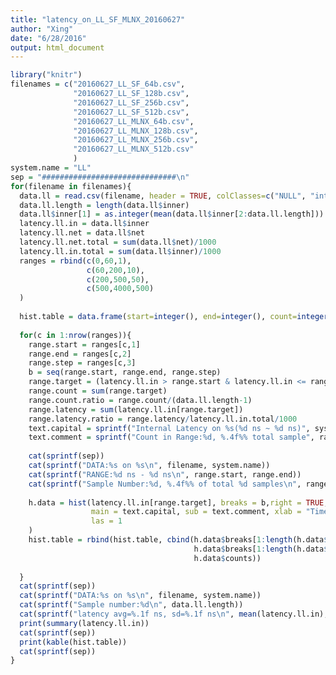 ```yaml
---
title: "latency_on_LL_SF_MLNX_20160627"
author: "Xing"
date: "6/28/2016"
output: html_document
---
```


```r
library("knitr")
filenames = c("20160627_LL_SF_64b.csv",
              "20160627_LL_SF_128b.csv",
              "20160627_LL_SF_256b.csv",
              "20160627_LL_SF_512b.csv",
              "20160627_LL_MLNX_64b.csv",
              "20160627_LL_MLNX_128b.csv",
              "20160627_LL_MLNX_256b.csv",
              "20160627_LL_MLNX_512b.csv"
              )
system.name = "LL"
sep = "##############################\n"
for(filename in filenames){
  data.ll = read.csv(filename, header = TRUE, colClasses=c("NULL", "integer", "integer"))
  data.ll.length = length(data.ll$inner)
  data.ll$inner[1] = as.integer(mean(data.ll$inner[2:data.ll.length]))
  latency.ll.in = data.ll$inner
  latency.ll.net = data.ll$net
  latency.ll.net.total = sum(data.ll$net)/1000
  latency.ll.in.total = sum(data.ll$inner)/1000
  ranges = rbind(c(0,60,1),
                 c(60,200,10),
                 c(200,500,50),
                 c(500,4000,500)
  )
  
  hist.table = data.frame(start=integer(), end=integer(), count=integer())
  
  for(c in 1:nrow(ranges)){
    range.start = ranges[c,1]
    range.end = ranges[c,2]
    range.step = ranges[c,3]
    b = seq(range.start, range.end, range.step)
    range.target = (latency.ll.in > range.start & latency.ll.in <= range.end)
    range.count = sum(range.target)
    range.count.ratio = range.count/(data.ll.length-1)
    range.latency = sum(latency.ll.in[range.target])
    range.latency.ratio = range.latency/latency.ll.in.total/1000
    text.capital = sprintf("Internal Latency on %s(%d ns ~ %d ns)", system.name, range.start, range.end)
    text.comment = sprintf("Count in Range:%d, %.4f%% total sample", range.count, range.count.ratio*100)
    
    cat(sprintf(sep))
    cat(sprintf("DATA:%s on %s\n", filename, system.name))
    cat(sprintf("RANGE:%d ns - %d ns\n", range.start, range.end))
    cat(sprintf("Sample Number:%d, %.4f%% of total %d samples\n", range.count, range.count.ratio*100, data.ll.length))
    
    h.data = hist(latency.ll.in[range.target], breaks = b,right = TRUE, 
                  main = text.capital, sub = text.comment, xlab = "Time(ns)", ylab = "Count", 
                  las = 1
    )
    hist.table = rbind(hist.table, cbind(h.data$breaks[1:length(h.data$breaks)-1], 
                                         h.data$breaks[1:length(h.data$breaks)-1]+range.step,
                                         h.data$counts))
    
  }
  cat(sprintf(sep))
  cat(sprintf("DATA:%s on %s\n", filename, system.name))
  cat(sprintf("Sample number:%d\n", data.ll.length))
  cat(sprintf("latency avg=%.1f ns, sd=%.1f ns\n", mean(latency.ll.in), sd(latency.ll.in)))
  print(summary(latency.ll.in))
  cat(sprintf(sep))
  print(kable(hist.table))
  cat(sprintf(sep))
}
```